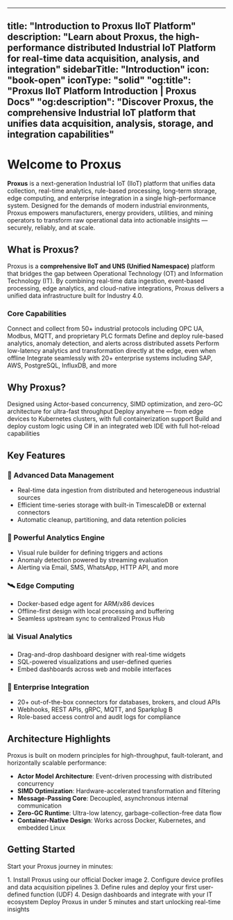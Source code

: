 ---

title: "Introduction to Proxus IIoT Platform"
description: "Learn about Proxus, the high-performance distributed Industrial IoT Platform for real-time data acquisition, analysis, and integration"
sidebarTitle: "Introduction"
icon: "book-open"
iconType: "solid"
"og\:title": "Proxus IIoT Platform Introduction | Proxus Docs"
"og\:description": "Discover Proxus, the comprehensive Industrial IoT platform that unifies data acquisition, analysis, storage, and integration capabilities"
--------------------------------------------------------------------------------------------------------------------------------------------------------------

# Welcome to Proxus

**Proxus** is a next-generation Industrial IoT (IIoT) platform that unifies data collection, real-time analytics, rule-based processing, long-term storage, edge computing, and enterprise integration in a single high-performance system. Designed for the demands of modern industrial environments, Proxus empowers manufacturers, energy providers, utilities, and mining operators to transform raw operational data into actionable insights — securely, reliably, and at scale.

## What is Proxus?

Proxus is a **comprehensive IIoT and UNS (Unified Namespace)** platform that bridges the gap between Operational Technology (OT) and Information Technology (IT). By combining real-time data ingestion, event-based processing, edge analytics, and cloud-native integrations, Proxus delivers a unified data infrastructure built for Industry 4.0.

### Core Capabilities

<CardGroup cols={2}>
  <Card title="Data Collection" icon="database">
    Connect and collect from 50+ industrial protocols including OPC UA, Modbus, MQTT, and proprietary PLC formats
  </Card>

  <Card title="Real-time Analytics" icon="chart-line">
    Define and deploy rule-based analytics, anomaly detection, and alerts across distributed assets
  </Card>

  <Card title="Edge Computing" icon="microchip">
    Perform low-latency analytics and transformation directly at the edge, even when offline
  </Card>

  <Card title="Integration Hub" icon="plug">
    Integrate seamlessly with 20+ enterprise systems including SAP, AWS, PostgreSQL, InfluxDB, and more
  </Card>
</CardGroup>

## Why Proxus?

<CardGroup cols={3}>
  <Card title="High Performance" icon="gauge-high">
    Designed using Actor-based concurrency, SIMD optimization, and zero-GC architecture for ultra-fast throughput
  </Card>

  <Card title="Cloud Native" icon="cloud">
    Deploy anywhere — from edge devices to Kubernetes clusters, with full containerization support
  </Card>

  <Card title="Developer Friendly" icon="code">
    Build and deploy custom logic using C# in an integrated web IDE with full hot-reload capabilities
  </Card>
</CardGroup>

## Key Features

### 🔄 Advanced Data Management

* Real-time data ingestion from distributed and heterogeneous industrial sources
* Efficient time-series storage with built-in TimescaleDB or external connectors
* Automatic cleanup, partitioning, and data retention policies

### 🧠 Powerful Analytics Engine

* Visual rule builder for defining triggers and actions
* Anomaly detection powered by streaming evaluation
* Alerting via Email, SMS, WhatsApp, HTTP API, and more

### 🛰️ Edge Computing

* Docker-based edge agent for ARM/x86 devices
* Offline-first design with local processing and buffering
* Seamless upstream sync to centralized Proxus Hub

### 📊 Visual Analytics

* Drag-and-drop dashboard designer with real-time widgets
* SQL-powered visualizations and user-defined queries
* Embed dashboards across web and mobile interfaces

### 🔌 Enterprise Integration

* 20+ out-of-the-box connectors for databases, brokers, and cloud APIs
* Webhooks, REST APIs, gRPC, MQTT, and Sparkplug B
* Role-based access control and audit logs for compliance

## Architecture Highlights

Proxus is built on modern principles for high-throughput, fault-tolerant, and horizontally scalable performance:

* **Actor Model Architecture**: Event-driven processing with distributed concurrency
* **SIMD Optimization**: Hardware-accelerated transformation and filtering
* **Message-Passing Core**: Decoupled, asynchronous internal communication
* **Zero-GC Runtime**: Ultra-low latency, garbage-collection-free data flow
* **Container-Native Design**: Works across Docker, Kubernetes, and embedded Linux

## Getting Started

Start your Proxus journey in minutes:

<Steps>
  1. Install Proxus using our official Docker image
  2. Configure device profiles and data acquisition pipelines
  3. Define rules and deploy your first user-defined function (UDF)
  4. Design dashboards and integrate with your IT ecosystem
</Steps>

<Card title="Quick Start Guide" icon="rocket" href="/overview/getting-started">
  Deploy Proxus in under 5 minutes and start unlocking real-time insights
</Card>

